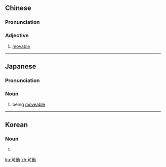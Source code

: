 {{also|可动}}
==Chinese==
{{zh-forms|s=可动}}

===Pronunciation===
{{zh-pron
|m=kědòng
|cat=a
}}

===Adjective===
{{zh-adj}}

# [[movable]]
----
==Japanese==
{{ja-kanjitab|か|どう|yomi=o}}

===Pronunciation===
{{ja-pron|かどう|y=o}}

===Noun===
{{ja-noun|かどう}}

# being [[moveable]]

----

==Korean==
{{ko-hanjatab}}

===Noun===
{{ko-noun|hj|hangeul=가동}}

# {{hanja form of|가동|}}

[[ku:可動]]
[[zh:可動]]